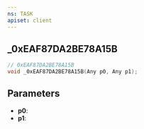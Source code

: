 ```yaml
---
ns: TASK
apiset: client
---
```

## _0xEAF87DA2BE78A15B

```c
// 0xEAF87DA2BE78A15B
void _0xEAF87DA2BE78A15B(Any p0, Any p1);
```


## Parameters
* **p0**:
* **p1**: